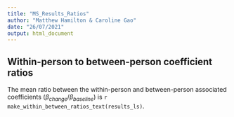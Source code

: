 ```yaml
---
title: "MS_Results_Ratios"
author: "Matthew Hamilton & Caroline Gao"
date: "26/07/2021"
output: html_document
---
```


## Within-person to between-person coefficient ratios
The mean ratio between the within-person and between-person associated coefficients (${\beta}_{change}/{\beta}_{baseline}$) is `r make_within_between_ratios_text(results_ls)`. 